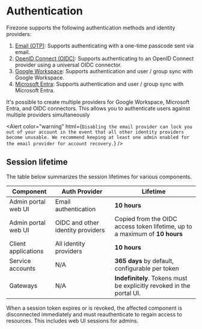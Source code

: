 
# Authentication

Firezone supports the following authentication methods and identity providers:

1. [Email (OTP)](/kb/authenticate/email): Supports authenticating with a
   one-time passcode sent via email.
1. [OpenID Connect (OIDC)](/kb/authenticate/oidc): Supports authenticating to an
   OpenID Connect provider using a universal OIDC connector.
1. [Google Workspace](/kb/authenticate/google): Supports authentication and user
   / group sync with Google Workspace.
1. [Microsoft Entra](/kb/authenticate/google): Supports authentication and user
   / group sync with Microsoft Entra.

It's possible to create multiple providers for Google Workspace, Microsoft
Entra, and OIDC connectors. This allows you to authenticate users against
multiple providers simultaneously

<Alert
  color="warning"
  html={`
    Disabling the email provider can lock you out of your account in the event
    that all other identity providers become unusable. We recommend keeping at least
    one admin enabled for the email provider for account recovery.
  `}
/>

## Session lifetime

The table below summarizes the session lifetimes for various components.

| Component           | Auth Provider                     | Lifetime                                                                    |
| ------------------- | --------------------------------- | --------------------------------------------------------------------------- |
| Admin portal web UI | Email authentication              | **10 hours**                                                                |
| Admin portal web UI | OIDC and other identity providers | Copied from the OIDC access token lifetime, up to a maximum of **10 hours** |
| Client applications | All identity providers            | **10 hours**                                                                |
| Service accounts    | N/A                               | **365 days** by default, configurable per token                             |
| Gateways            | N/A                               | **Indefinitely**. Tokens must be explicitly revoked in the portal UI.       |

When a session token expires or is revoked, the affected component is
disconnected immediately and must reauthenticate to regain access to resources.
This includes web UI sessions for admins.
